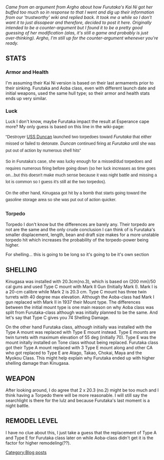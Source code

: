 <p style="margin-top:1em;margin-bottom:1em;color:rgb(0,0,0);text-align:center;">''Came from an argument from Argho about how Furutaka's Kai Ni got her buffed too much so in response to that I went and dig up their information from our 'trustworthy' wiki and replied back. It took me a while so I don't want it to just dissapear and therefore, decided to post it here. Originally intended to be a counter-argument but I found it to be a pretty good guessing of her modification (alas, it's still a game and probably is just over-thinking). Argho, I'm still up for the counter-argument whenever you're ready.''</p>
=='''STATS'''==
===Armor and Health===
<p style="color:rgb(0,0,0);">I'm assuming their Kai Ni version is based on their last armaments prior to their sinking. Furutaka and Aoba class, even with different launch date and initial weapons, used the same hull type; so their armor and health stats ends up very similar.</p>
===Luck===
<p style="color:rgb(0,0,0);">Luck I don't know, maybe Furutaka impact the result at Esperance cape more? My only guess is based on this line in the wiki-page:</p>

<p style="color:rgb(0,0,0);"><span style="color:rgb(37,37,37);font-family:sans-serif;line-height:22.3999996185303px;">"Destroyer </span>[http://en.wikipedia.org/wiki/USS_Duncan_(DD-485) USS Duncan]<span style="color:rgb(37,37,37);font-family:sans-serif;line-height:22.3999996185303px;"> launched two torpedoes toward </span>''Furutaka''<span style="color:rgb(37,37,37);font-family:sans-serif;line-height:22.3999996185303px;"> that either missed or failed to detonate. </span>''Duncan''<span style="color:rgb(37,37,37);font-family:sans-serif;line-height:22.3999996185303px;"> continued firing at </span>''Furutaka''<span style="color:rgb(37,37,37);font-family:sans-serif;line-height:22.3999996185303px;"> until she was put out of action by numerous shell hits"</span></p>

<p style="color:rgb(0,0,0);"><span style="color:rgb(37,37,37);font-family:sans-serif;line-height:22.3999996185303px;">So in Furutaka's case, she was lucky enough for a missed/dud torpedoes and requires numerous firing before going down (so her luck increases as time goes on...but this doesn't make much sense because it was night battle and missing a lot is common so I guess it's still at the two torpedos).</span></p>

<p style="color:rgb(0,0,0);"><span style="color:rgb(37,37,37);font-family:sans-serif;line-height:22.3999996185303px;">On the other hand, Kinugasa got hit by a bomb that starts going toward the gasoline storage area so she was put out of action quicker.</span></p>
===<span style="color:rgb(37,37,37);font-family:sans-serif;line-height:22.3999996185303px;">Torpedo</span>===
<p style="color:rgb(0,0,0);">Torpedo I don't know but the differences are barely any. Their torpedo are not are the same and the only crude conclusion I can think of is Furutaka's smaller displacement, length, bean and draft size makes for a more unstable torpedo hit which increases the probability of the torpedo-power being higher.</p>

<p style="color:rgb(0,0,0);">For shelling... this is going to be long so it's going to be it's own section</p>
=='''SHELLING'''==
<p style="color:rgb(0,0,0);">Kinugasa was installed with 20.3cm(no.3), which is based on (200 mm)/50 cal guns and used Type C mount with Mark II Gun (Initially Mark I). Mark I is a 20-cm calibre while Mark 2 is 20.3 cm. Type C mount has three twin turrets with 40 degree max elevation. Although the Aoba-class had Mark I gun replaced with Mark II in 1937 their Mount type. The differences between the initial mount type is one main reason on why Aoba class was split from Furutaka-class although was initially planned to be the same. And let's say that Type C gives you 74 Shelling Damage.</p>

<p style="color:rgb(0,0,0);">On the other hand Furutaka class, although initially was installed with the Type A mount was replaced with Type E mount instead. Type E mounts are twin turrets with maximum elevation of 55 deg (initially 70). Type E was the mount initally installed on Tone class without being replaced. Furutaka class got their Type A mount replaced with 3 Type E mount along and other CA who got replaced to Type E are Atago, Takao, Chokai, Maya and the Myokou Class. This might help explain why Furutaka ended up with higher shelling damage than Kinugasa.</p>
=='''WEAPON'''==
<p style="color:rgb(0,0,0);">After looking around, I do agree that 2 x 20.3 (no.2) might be too much and I think having a Torpedo there will be more reasonable. I will still say the searchlight is there for the lulz and because Furutaka's last moment is a night battle.</p>
=='''REMODEL LEVEL'''==
<p style="color:rgb(0,0,0);">I have no clue about this, I just take a guess that the replacement of Type A and Type E for Furutaka class later on while Aoba-class didn't get it is the factor for higher remodeling(??).</p>
[[Category:Blog posts]]